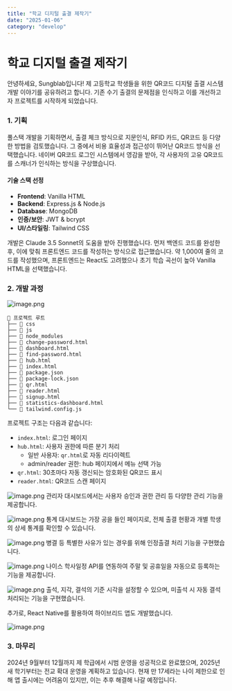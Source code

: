 ```yaml
---
title: "학교 디지털 출결 제작기"
date: "2025-01-06"
category: "develop"
---
```


# 학교 디지털 출결 제작기

안녕하세요, Sungblab입니다! 제 고등학교 학생들을 위한 QR코드 디지털 출결 시스템 개발 이야기를 공유하려고 합니다.
기존 수기 출결의 문제점을 인식하고 이를 개선하고자 프로젝트를 시작하게 되었습니다.

### 1. 기획

풀스택 개발을 기획하면서, 출결 체크 방식으로 지문인식, RFID 카드, QR코드 등 다양한 방법을 검토했습니다.
그 중에서 비용 효율성과 접근성이 뛰어난 QR코드 방식을 선택했습니다. 네이버 QR코드 로그인 시스템에서 영감을 받아,
각 사용자의 고유 QR코드를 스캐너가 인식하는 방식을 구상했습니다.

#### 기술 스택 선정

- **Frontend**: Vanilla HTML
- **Backend**: Express.js & Node.js
- **Database**: MongoDB
- **인증/보안**: JWT & bcrypt
- **UI/스타일링**: Tailwind CSS

개발은 Claude 3.5 Sonnet의 도움을 받아 진행했습니다. 먼저 백엔드 코드를 완성한 후, 이에 맞춰 프론트엔드 코드를 작성하는 방식으로 접근했습니다.
약 1,000여 줄의 코드를 작성했으며, 프론트엔드는 React도 고려했으나 초기 학습 곡선이 높아 Vanilla HTML을 선택했습니다.

### 2. 개발 과정

![image.png](/images/pr6.png)

```
📁 프로젝트 루트
├── 📁 css
├── 📁 js
├── 📁 node_modules
├── 📄 change-password.html
├── 📄 dashboard.html
├── 📄 find-password.html
├── 📄 hub.html
├── 📄 index.html
├── 📄 package.json
├── 📄 package-lock.json
├── 📄 qr.html
├── 📄 reader.html
├── 📄 signup.html
├── 📄 statistics-dashboard.html
└── 📄 tailwind.config.js
```

프로젝트 구조는 다음과 같습니다:

- `index.html`: 로그인 페이지
- `hub.html`: 사용자 권한에 따른 분기 처리
  - 일반 사용자: `qr.html`로 자동 리다이렉트
  - admin/reader 권한: hub 페이지에서 메뉴 선택 가능
- `qr.html`: 30초마다 자동 갱신되는 암호화된 QR코드 표시
- `reader.html`: QR코드 스캔 페이지

![image.png](/images/관리자페이지.png)
관리자 대시보드에서는 사용자 승인과 권한 관리 등 다양한 관리 기능을 제공합니다.

![image.png](/images/11.png)
통계 대시보드는 가장 공을 들인 페이지로, 전체 출결 현황과 개별 학생의 상세 통계를 확인할 수 있습니다.

![image.png](/images/22.png)
병결 등 특별한 사유가 있는 경우를 위해 인정출결 처리 기능을 구현했습니다.

![image.png](/images/33.png)
나이스 학사일정 API를 연동하여 주말 및 공휴일을 자동으로 등록하는 기능을 제공합니다.

![image.png](/images/44.png)
출석, 지각, 결석의 기준 시각을 설정할 수 있으며, 미출석 시 자동 결석 처리되는 기능을 구현했습니다.

추가로, React Native를 활용하여 하이브리드 앱도 개발했습니다.

![image.png](/images/앱.png)

### 3. 마무리

2024년 9월부터 12월까지 제 학급에서 시범 운영을 성공적으로 완료했으며, 2025년 새 학기부터는 전교 확대 운영을 계획하고 있습니다.
현재 만 17세라는 나이 제한으로 인해 앱 출시에는 어려움이 있지만, 이는 추후 해결해 나갈 예정입니다.
